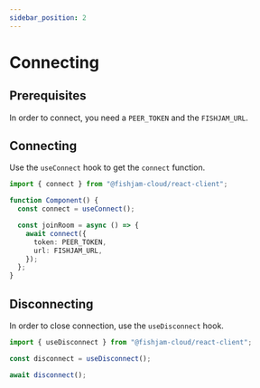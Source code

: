 ```yaml
---
sidebar_position: 2
---
```


# Connecting

## Prerequisites

In order to connect, you need a `PEER_TOKEN` and the `FISHJAM_URL`.

## Connecting

Use the `useConnect` hook to get the `connect` function.

```ts
import { connect } from "@fishjam-cloud/react-client";

function Component() {
  const connect = useConnect();

  const joinRoom = async () => {
    await connect({
      token: PEER_TOKEN,
      url: FISHJAM_URL,
    });
  };
}
```

## Disconnecting

In order to close connection, use the `useDisconnect` hook.

```ts
import { useDisconnect } from "@fishjam-cloud/react-client";

const disconnect = useDisconnect();

await disconnect();
```
